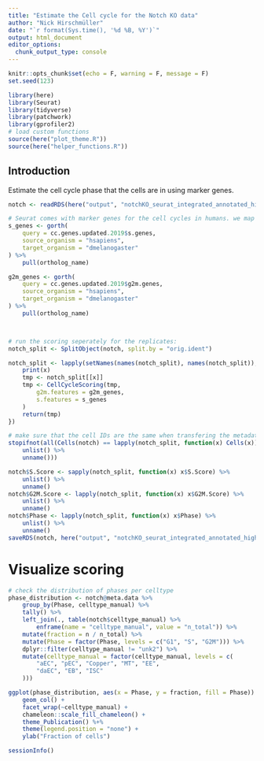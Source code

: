 ```yaml
---
title: "Estimate the Cell cycle for the Notch KO data"
author: "Nick Hirschmüller"
date: "`r format(Sys.time(), '%d %B, %Y')`"
output: html_document
editor_options: 
  chunk_output_type: console
---
```


```r
knitr::opts_chunk$set(echo = F, warning = F, message = F)
set.seed(123)
```


```r
library(here)
library(Seurat)
library(tidyverse)
library(patchwork)
library(gprofiler2)
# load custom functions
source(here("plot_theme.R"))
source(here("helper_functions.R"))
```

## Introduction
Estimate the cell cycle phase that the cells are in using marker genes. 

```r
notch <- readRDS(here("output", "notchKO_seurat_integrated_annotated_high_res.rds"))

# Seurat comes with marker genes for the cell cycles in humans. we map them to drosophila
s_genes <- gorth(
    query = cc.genes.updated.2019$s.genes,
    source_organism = "hsapiens",
    target_organism = "dmelanogaster"
) %>%
    pull(ortholog_name)

g2m_genes <- gorth(
    query = cc.genes.updated.2019$g2m.genes,
    source_organism = "hsapiens",
    target_organism = "dmelanogaster"
) %>%
    pull(ortholog_name)



# run the scoring seperately for the replicates:
notch_split <- SplitObject(notch, split.by = "orig.ident")

notch_split <- lapply(setNames(names(notch_split), names(notch_split)), function(x) {
    print(x)
    tmp <- notch_split[[x]]
    tmp <- CellCycleScoring(tmp,
        g2m.features = g2m_genes,
        s.features = s_genes
    )
    return(tmp)
})

# make sure that the cell IDs are the same when transfering the metadata
stopifnot(all(Cells(notch) == lapply(notch_split, function(x) Cells(x)) %>%
    unlist() %>%
    unname()))

notch$S.Score <- sapply(notch_split, function(x) x$S.Score) %>%
    unlist() %>%
    unname()
notch$G2M.Score <- lapply(notch_split, function(x) x$G2M.Score) %>%
    unlist() %>%
    unname()
notch$Phase <- lapply(notch_split, function(x) x$Phase) %>%
    unlist() %>%
    unname()
saveRDS(notch, here("output", "notchKO_seurat_integrated_annotated_high_res_cellcycle.rds"))
```

# Visualize scoring
```r
# check the distribution of phases per celltype
phase_distribution <- notch@meta.data %>%
    group_by(Phase, celltype_manual) %>%
    tally() %>%
    left_join(., table(notch$celltype_manual) %>%
        enframe(name = "celltype_manual", value = "n_total")) %>%
    mutate(fraction = n / n_total) %>%
    mutate(Phase = factor(Phase, levels = c("G1", "S", "G2M"))) %>%
    dplyr::filter(celltype_manual != "unk2") %>%
    mutate(celltype_manual = factor(celltype_manual, levels = c(
        "aEC", "pEC", "Copper", "MT", "EE",
        "daEC", "EB", "ISC"
    )))

ggplot(phase_distribution, aes(x = Phase, y = fraction, fill = Phase)) +
    geom_col() +
    facet_wrap(~celltype_manual) +
    chameleon::scale_fill_chameleon() +
    theme_Publication() %+%
    theme(legend.position = "none") +
    ylab("Fraction of cells")
```


```r
sessionInfo()
```
















